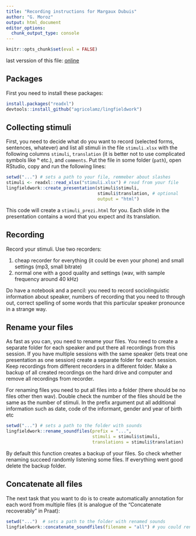 ```yaml
---
title: "Recording instructions for Margaux Dubuis"
author: "G. Moroz"
output: html_document
editor_options: 
  chunk_output_type: console
---
```


```r
knitr::opts_chunk$set(eval = FALSE)
```

last verssion of this file: [online](https://agricolamz.github.io/2019.06.27_Dubui_recording_instructions/Dubui_recording_instructions.html)

## Packages

First you need to install these packages:

```r
install.packages("readxl")
devtools::install_github("agricolamz/lingfieldwork")
```

## Collecting stimuli

First, you need to decide what do you want to record (selected forms, sentences, whatever) and list all stimuli in the file `stimuli.xlsx` with the following columns `stimuli`, `translation` (it is better not to use complicated symbols like ʰ etc.), and `comments`. Put the file in some folder (`path`), open RStudio, copy and run the following lines:

```r
setwd("...") # sets a path to your file, remmeber about slashes
stimuli <- readxl::read_xlsx("stimuli.xlsx") # read from your file
lingfieldwork::create_presentation(stimuli$stimuli, 
                                   stimuli$translation, # optional
                                   output = "html")
```

This code will create a `stimuli_prezi.html` for you. Each slide in the presentation contains a word that you expect and its translation.

## Recording
Record your stimuli. Use two recorders:

1) cheap recorder for everything (it could be even your phone) and small settings (mp3, small bitrate)
2) normal one with a good quality and settings (wav, with sample frequency around 40 kHz)

Do have a notebook and a pencil: you need to record sociolinguistic information about speaker, numbers of recording that you need to through out, correct spelling of some words that this particular speaker pronounce in a strange way.

## Rename your files
As fast as you can, you need to rename your files. You need to create a separate folder for each speaker and put there all recordings from this session. If you have multiple sessions with the same speaker (lets treat one presentation as one session) create a separate folder for each session. Keep recordings from different recorders in a different folder.  Make a backup of all created recordings on the hard drive and computer and remove all recordings from recorder.

For renaming files you need to put all files into a folder (there should be no files other then wav). Double check the number of the files should be the same as the number of stimuli. In the prefix argument put all additional information such as date, code of the informant, gender and year of birth etc

```r
setwd("...") # sets a path to the folder with sounds
lingfieldwork::rename_soundfiles(prefix = "...",
                                 stimuli = stimuli$stimuli,
                                 translations = stimuli$translation)
```

By default this function creates a backup of your files. So check whether renaming succeed randomly listening some files. If everything went good delete the backup folder.

## Concatenate all files

The next task that you want to do is to create automatically annotation for each word from multiple files (it is analogue of the "Concatenate recoverably" in Praat):

```r
setwd("...")  # sets a path to the folder with renamed sounds
lingfieldwork::concatenate_soundfiles(filename = "all") # you could rename it with speakere code or something
```


```r

```

